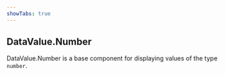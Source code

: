 ```yaml
---
showTabs: true
---
```


## DataValue.Number

DataValue.Number is a base component for displaying values of the type `number`.
